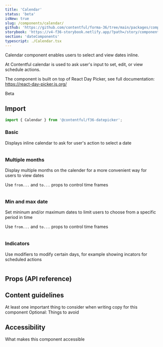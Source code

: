 ```yaml
---
title: 'Calendar'
status: 'beta'
isNew: true
slug: /components/calendar/
github: 'https://github.com/contentful/forma-36/tree/main/packages/components/datepicker/src/Calendar'
storybook: 'https://v4-f36-storybook.netlify.app/?path=/story/components-datepicker-calendar--default'
section: 'dateComponents'
typescript: ./Calendar.tsx
---
```



Calendar component enables users to select and view dates inline.

At Contentful calendar is used to ask user's input to set, edit, or view schedule actions.

The component is built on top of React Day Picker, see full documentation: https://react-day-picker.js.org/

<Badge variant="featured">Beta</Badge>

## Import

```jsx static=true
import { Calendar } from '@contentful/f36-datepicker';
```

### Basic

Displays inline calendar to ask for user's action to select a date

```jsx file=../../examples/Calendar/Basic.tsx

```

### Multiple months

Display multiple months on the calender for a more convenient way for users to view dates

Use `from...` and `to...` props to control time frames

```jsx file=../../examples/Calendar/MultiMonths.tsx

```

### Min and max date

Set mininum and/or maximum dates to limit users to choose from a specific period in time

Use `from...` and `to...` props to control time frames

```jsx file=../../examples/Calendar/MinMax.tsx

```

### Indicators

Use modifiers to modify certain days, for example showing incators for scheduled actions

```jsx file=../../examples/Calendar/Indicator.tsx

```

## Props (API reference)

<PropsTable of="Calendar" />

## Content guidelines

At least one important thing to consider when writing copy for this component
Optional: Things to avoid

## Accessibility

What makes this component accessible
